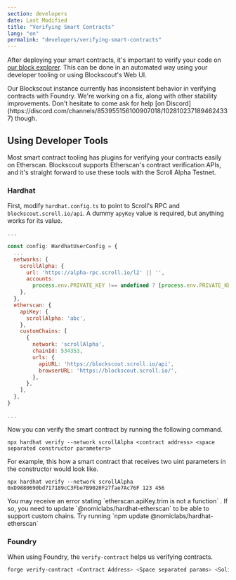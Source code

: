 ```yaml
---
section: developers
date: Last Modified
title: "Verifying Smart Contracts"
lang: "en"
permalink: "developers/verifying-smart-contracts"
---
```



After deploying your smart contracts, it's important to verify your code on [our block explorer](https://blockscout.scroll.io/). This can be done in an automated way using your developer tooling or using Blockscout's Web UI.

<Aside type="danger" title="Warning">
  Our Blockscout instance currently has inconsistent behavior in verifying contracts with Foundry. We're working on a
  fix, along with other stability improvements. Don't hesitate to come ask for help [on
  Discord](https://discord.com/channels/853955156100907018/1028102371894624337) though.
</Aside>

## Using Developer Tools

Most smart contract tooling has plugins for verifying your contracts easily on Etherscan. Blockscout supports Etherscan's contract verification APIs, and it's straight forward to use these tools with the Scroll Alpha Testnet.

### Hardhat

First, modify `hardhat.config.ts` to point to Scroll's RPC and `blockscout.scroll.io/api`. A dummy `apyKey` value is required, but anything works for its value.

```javascript
...

const config: HardhatUserConfig = {
  ...
  networks: {
    scrollAlpha: {
      url: 'https://alpha-rpc.scroll.io/l2' || '',
      accounts:
        process.env.PRIVATE_KEY !== undefined ? [process.env.PRIVATE_KEY] : [],
    },
  },
  etherscan: {
    apiKey: {
      scrollAlpha: 'abc',
    },
    customChains: [
      {
        network: 'scrollAlpha',
        chainId: 534353,
        urls: {
          apiURL: 'https://blockscout.scroll.io/api',
          browserURL: 'https://blockscout.scroll.io/',
        },
      },
    ],
  },
}

...
```

Now you can verify the smart contract by running the following command.

```solidity
npx hardhat verify --network scrollAlpha <contract address> <space separated constructor parameters>
```

For example, this how a smart contract that receives two uint parameters in the constructor would look like.

```solidity
npx hardhat verify --network scrollAlpha 0xD9880690bd717189cC3Fbe7B9020F27fae7Ac76F 123 456
```

<Aside type="danger" title="Warning">
  You may receive an error stating `etherscan.apiKey.trim is not a function` . If so, you need to update
  `@nomiclabs/hardhat-etherscan` to be able to support custom chains. Try running `npm update
  @nomiclabs/hardhat-etherscan`
</Aside>

### Foundry

When using Foundry, the `verify-contract` helps us verifying contracts.

```bash
forge verify-contract <Contract Address> <Space separated params> <Solidity file>:<Contract name> --chain-id 534353 --verifier-url <https://blockscout.scroll.io/api> --verifier blockscout
```
